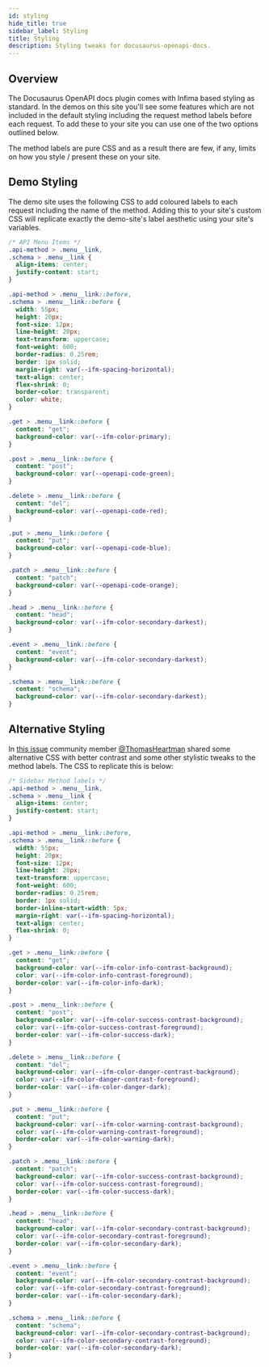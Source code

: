 ```yaml
---
id: styling
hide_title: true
sidebar_label: Styling
title: Styling
description: Styling tweaks for docusaurus-openapi-docs.
---
```


## Overview

The Docusaurus OpenAPI docs plugin comes with Infima based styling as standard. In the demos on this site you'll see some features which are not included in the default styling including the request method labels before each request. To add these to your site you can use one of the two options outlined below.

The method labels are pure CSS and as a result there are few, if any, limits on how you style / present these on your site.

## Demo Styling

The demo site uses the following CSS to add coloured labels to each request including the name of the method. Adding this to your site's custom CSS will replicate exactly the demo-site's label aesthetic using your site's variables.

```css
/* API Menu Items */
.api-method > .menu__link,
.schema > .menu__link {
  align-items: center;
  justify-content: start;
}

.api-method > .menu__link::before,
.schema > .menu__link::before {
  width: 55px;
  height: 20px;
  font-size: 12px;
  line-height: 20px;
  text-transform: uppercase;
  font-weight: 600;
  border-radius: 0.25rem;
  border: 1px solid;
  margin-right: var(--ifm-spacing-horizontal);
  text-align: center;
  flex-shrink: 0;
  border-color: transparent;
  color: white;
}

.get > .menu__link::before {
  content: "get";
  background-color: var(--ifm-color-primary);
}

.post > .menu__link::before {
  content: "post";
  background-color: var(--openapi-code-green);
}

.delete > .menu__link::before {
  content: "del";
  background-color: var(--openapi-code-red);
}

.put > .menu__link::before {
  content: "put";
  background-color: var(--openapi-code-blue);
}

.patch > .menu__link::before {
  content: "patch";
  background-color: var(--openapi-code-orange);
}

.head > .menu__link::before {
  content: "head";
  background-color: var(--ifm-color-secondary-darkest);
}

.event > .menu__link::before {
  content: "event";
  background-color: var(--ifm-color-secondary-darkest);
}

.schema > .menu__link::before {
  content: "schema";
  background-color: var(--ifm-color-secondary-darkest);
}
```

## Alternative Styling

In [this issue](https://github.com/PaloAltoNetworks/docusaurus-openapi-docs/issues/249) community member [@ThomasHeartman](https://github.com/thomasheartman) shared some alternative CSS with better contrast and some other stylistic tweaks to the method labels. The CSS to replicate this is below:

```css
/* Sidebar Method labels */
.api-method > .menu__link,
.schema > .menu__link {
  align-items: center;
  justify-content: start;
}

.api-method > .menu__link::before,
.schema > .menu__link::before {
  width: 55px;
  height: 20px;
  font-size: 12px;
  line-height: 20px;
  text-transform: uppercase;
  font-weight: 600;
  border-radius: 0.25rem;
  border: 1px solid;
  border-inline-start-width: 5px;
  margin-right: var(--ifm-spacing-horizontal);
  text-align: center;
  flex-shrink: 0;
}

.get > .menu__link::before {
  content: "get";
  background-color: var(--ifm-color-info-contrast-background);
  color: var(--ifm-color-info-contrast-foreground);
  border-color: var(--ifm-color-info-dark);
}

.post > .menu__link::before {
  content: "post";
  background-color: var(--ifm-color-success-contrast-background);
  color: var(--ifm-color-success-contrast-foreground);
  border-color: var(--ifm-color-success-dark);
}

.delete > .menu__link::before {
  content: "del";
  background-color: var(--ifm-color-danger-contrast-background);
  color: var(--ifm-color-danger-contrast-foreground);
  border-color: var(--ifm-color-danger-dark);
}

.put > .menu__link::before {
  content: "put";
  background-color: var(--ifm-color-warning-contrast-background);
  color: var(--ifm-color-warning-contrast-foreground);
  border-color: var(--ifm-color-warning-dark);
}

.patch > .menu__link::before {
  content: "patch";
  background-color: var(--ifm-color-success-contrast-background);
  color: var(--ifm-color-success-contrast-foreground);
  border-color: var(--ifm-color-success-dark);
}

.head > .menu__link::before {
  content: "head";
  background-color: var(--ifm-color-secondary-contrast-background);
  color: var(--ifm-color-secondary-contrast-foreground);
  border-color: var(--ifm-color-secondary-dark);
}

.event > .menu__link::before {
  content: "event";
  background-color: var(--ifm-color-secondary-contrast-background);
  color: var(--ifm-color-secondary-contrast-foreground);
  border-color: var(--ifm-color-secondary-dark);
}

.schema > .menu__link::before {
  content: "schema";
  background-color: var(--ifm-color-secondary-contrast-background);
  color: var(--ifm-color-secondary-contrast-foreground);
  border-color: var(--ifm-color-secondary-dark);
}
```
